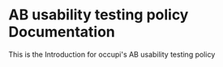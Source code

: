 # AB usability testing policy Documentation

This is the Introduction for occupi's AB usability testing policy
